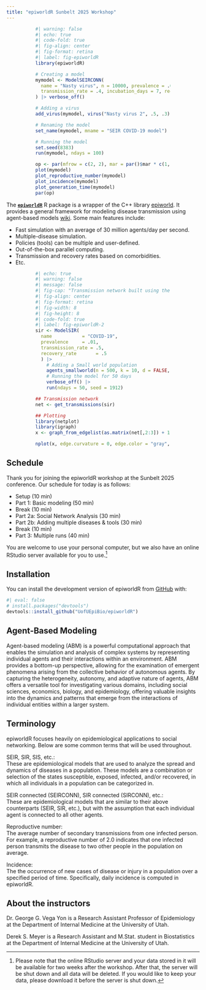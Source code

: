 ```yaml
---
title: "epiworldR Sunbelt 2025 Workshop"
---
```


::: {style="width: 70%;margin:auto;"}
```r
#| warning: false
#| echo: true
#| code-fold: true
#| fig-align: center
#| fig-format: retina
#| label: fig-epiworldR
library(epiworldR)

# Creating a model
mymodel <- ModelSEIRCONN(
  name = "Nasty virus", n = 10000, prevalence = .001, contact_rate = 4,
  transmission_rate = .4, incubation_days = 7, recovery_rate = 1/7
) |> verbose_off() 

# Adding a virus
add_virus(mymodel, virus("Nasty virus 2", .5, .3), proportion = .001)

# Renaming the model
set_name(mymodel, mname = "SEIR COVID-19 model")

# Running the model
set.seed(8383)
run(mymodel, ndays = 100)

op <- par(mfrow = c(2, 2), mar = par()$mar * c(1, 1, 1/2, 0))
plot(mymodel)
plot_reproductive_number(mymodel)
plot_incidence(mymodel)
plot_generation_time(mymodel)
par(op)
```
:::

The [**`epiworldR`**](https://uofuepibio.github.io/epiworldR){target="_blank"} R package is a wrapper of the C++ library [epiworld](https://github.com/UofUEpi/epiworld). It provides a general framework for modeling disease transmission using agent-based models [wiki](https://en.wikipedia.org/w/index.php?title=Agent-based_model&oldid=1153634802). Some main features include:

-   Fast simulation with an average of 30 million agents/day per second.
-   Multiple-disease simulation.
-   Policies (tools) can be multiple and user-defined.
-   Out-of-the-box parallel computing.
-   Transmission and recovery rates based on comorbidities.
-   Etc.

::: {style="width: 70%;margin:auto"}
```r
#| echo: true
#| warning: false
#| message: false
#| fig-cap: "Transmission network built using the netplot R package"
#| fig-align: center
#| fig-format: retina
#| fig-width: 8 
#| fig-height: 8
#| code-fold: true
#| label: fig-epiworldR-2
sir <- ModelSIR(
  name           = "COVID-19",
  prevalence     = .01,
  transmission_rate = .5,
  recovery_rate       = .5
  ) |>
    # Adding a Small world population 
    agents_smallworld(n = 500, k = 10, d = FALSE, p = .01) |>
    # Running the model for 50 days
    verbose_off() |>
    run(ndays = 50, seed = 1912)

## Transmission network
net <- get_transmissions(sir)

## Plotting
library(netplot)
library(igraph)
x <- graph_from_edgelist(as.matrix(net[,2:3]) + 1)

nplot(x, edge.curvature = 0, edge.color = "gray", skip.vertex=TRUE)
```
:::

## Schedule

Thank you for joining the epiworldR workshop at the Sunbelt 2025 conference. Our schedule for today is as follows:

-   Setup (10 min)\
-   Part 1: Basic modeling (50 min)
-   Break (10 min)\
-   Part 2a: Social Network Analysis (30 min)
-   Part 2b: Adding multiple diseases & tools (30 min)
-   Break (10 min)\
-   Part 3: Multiple runs (40 min)

You are welcome to use your personal computer, but we also have an online RStudio server available for you to use.[^1]

[^1]: Please note that the online RStudio server and your data stored in it will be available for two weeks after the workshop. After that, the server will be shut down and all data will be deleted. If you would like to keep your data, please download it before the server is shut down.

## **Installation**

You can install the development version of epiworldR from [GitHub](https://github.com/UofUEpiBio/epiworldR) with:

```r
#| eval: false
# install.packages("devtools")
devtools::install_github("UofUEpiBio/epiworldR")
```

## Agent-Based Modeling

Agent-based modeling (ABM) is a powerful computational approach that enables the simulation and analysis of complex systems by representing individual agents and their interactions within an environment. ABM provides a bottom-up perspective, allowing for the examination of emergent phenomena arising from the collective behavior of autonomous agents. By capturing the heterogeneity, autonomy, and adaptive nature of agents, ABM offers a versatile tool for investigating various domains, including social sciences, economics, biology, and epidemiology, offering valuable insights into the dynamics and patterns that emerge from the interactions of individual entities within a larger system.

## Terminology

epiworldR focuses heavily on epidemiological applications to social networking. Below are some common terms that will be used throughout.

SEIR, SIR, SIS, etc.:\
These are epidemiological models that are used to analyze the spread and dynamics of diseases in a population. These models are a combination or selection of the states susceptible, exposed, infected, and/or recovered, in which all individuals in a population can be categorized in.

SEIR connected (SEIRCONN), SIR connected (SIRCONN), etc.:\
These are epidemiological models that are similar to their above counterparts (SEIR, SIR, etc.), but with the assumption that each individual agent is connected to all other agents.

Reproductive number:\
The average number of secondary transmissions from one infected person. For example, a reproductive number of 2.0 indicates that one infected person transmits the disease to two other people in the population on average.

Incidence:\
The the occurrence of new cases of disease or injury in a population over a specified period of time. Specifically, daily incidence is computed in epiworldR.

## About the instructors

Dr. George G. Vega Yon is a Research Assistant Professor of Epidemiology at the Department of Internal Medicine at the University of Utah.

Derek S. Meyer is a Research Assistant and M.Stat. student in Biostatistics at the Department of Internal Medicine at the University of Utah.
